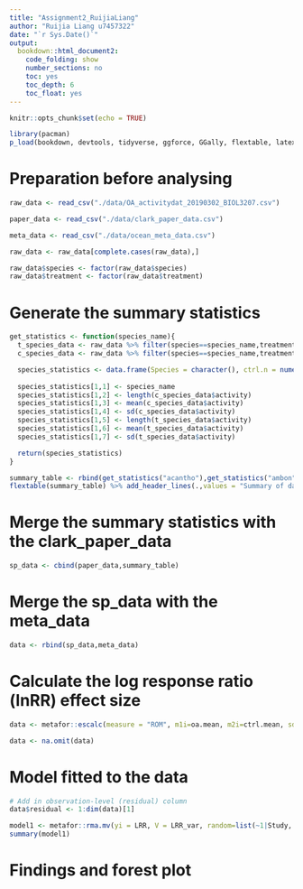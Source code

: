```yaml
---
title: "Assignment2_RuijiaLiang"
author: "Ruijia Liang u7457322"
date: "`r Sys.Date()`"
output: 
  bookdown::html_document2:
    code_folding: show
    number_sections: no
    toc: yes
    toc_depth: 6
    toc_float: yes
---
```


```r
knitr::opts_chunk$set(echo = TRUE)
```


```r
library(pacman)
p_load(bookdown, devtools, tidyverse, ggforce, GGally, flextable, latex2exp, png, magick, metafor, MASS, emmeans, R.rsp, orchaRd, pander, mathjaxr, equatags, vembedr,data.table)
```

# Preparation before analysing

```r
raw_data <- read_csv("./data/OA_activitydat_20190302_BIOL3207.csv")

paper_data <- read_csv("./data/clark_paper_data.csv")

meta_data <- read_csv("./data/ocean_meta_data.csv")
```


```r
raw_data <- raw_data[complete.cases(raw_data),]
```


```r
raw_data$species <- factor(raw_data$species)
raw_data$treatment <- factor(raw_data$treatment)
```


# Generate the summary statistics


```r
get_statistics <- function(species_name){
  t_species_data <- raw_data %>% filter(species==species_name,treatment=="CO2")
  c_species_data <- raw_data %>% filter(species==species_name,treatment=="control")

  species_statistics <- data.frame(Species = character(), ctrl.n = numeric(), ctrl.mean=numeric(), ctrl.sd = numeric(), oa.n=numeric(), oa.mean = numeric(), oa.sd = numeric())
  
  species_statistics[1,1] <- species_name
  species_statistics[1,2] <- length(c_species_data$activity)
  species_statistics[1,3] <- mean(c_species_data$activity)
  species_statistics[1,4] <- sd(c_species_data$activity)
  species_statistics[1,5] <- length(t_species_data$activity)
  species_statistics[1,6] <- mean(t_species_data$activity)
  species_statistics[1,7] <- sd(t_species_data$activity)

  return(species_statistics)
}
```


```r
summary_table <- rbind(get_statistics("acantho"),get_statistics("ambon"),get_statistics("chromis"),get_statistics("humbug"),get_statistics("lemon"),get_statistics("whitedams"))
flextable(summary_table) %>% add_header_lines(.,values = "Summary of data")
```



# Merge the summary statistics with the clark_paper_data


```r
sp_data <- cbind(paper_data,summary_table)
```


# Merge the sp_data with the meta_data


```r
data <- rbind(sp_data,meta_data)
```



# Calculate the log response ratio (lnRR) effect size


```r
data <- metafor::escalc(measure = "ROM", m1i=oa.mean, m2i=ctrl.mean, sd1i=oa.sd, sd2i=ctrl.sd, n1i=oa.n, n2i=ctrl.n, data = data, var.names = c("LRR","LRR_var"))

data <- na.omit(data)
```


# Model fitted to the data


```r
# Add in observation-level (residual) column
data$residual <- 1:dim(data)[1]
```


```r
model1 <- metafor::rma.mv(yi = LRR, V = LRR_var, random=list(~1|Study, ~1|residual), test = "t", dfs = "contain", data=data)
summary(model1)
```



# Findings and forest plot


















































